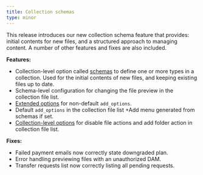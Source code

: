 ```yaml
---
title: Collection schemas
type: minor
---
```

This release introduces our new collection schema feature that provides: initial contents for new files, and a structured approach to managing content. A number of other features and fixes are also included.

**Features:**

* Collection-level option called [schemas](/documentation/articles/create-a-schema/) to define one or more types in a collection. Used for the initial contents of new files, and keeping existing files up to date.
* Schema-level configuration for changing the file preview in the collection file list.
* [Extended options](/documentation/articles/configure-the-add-button-in-collections/) for non-default `add_options`.
* Default `add_options` in the collection file list +Add menu generated from schemas if set.
* [Collection-level options](/documentation/articles/what-is-a-collection/) for disable file actions and add folder action in collection file list.

**Fixes:**

* Failed payment emails now correctly state downgraded plan.
* Error handling previewing files with an unauthorized DAM.
* Transfer requests list now correctly listing all pending requests.
